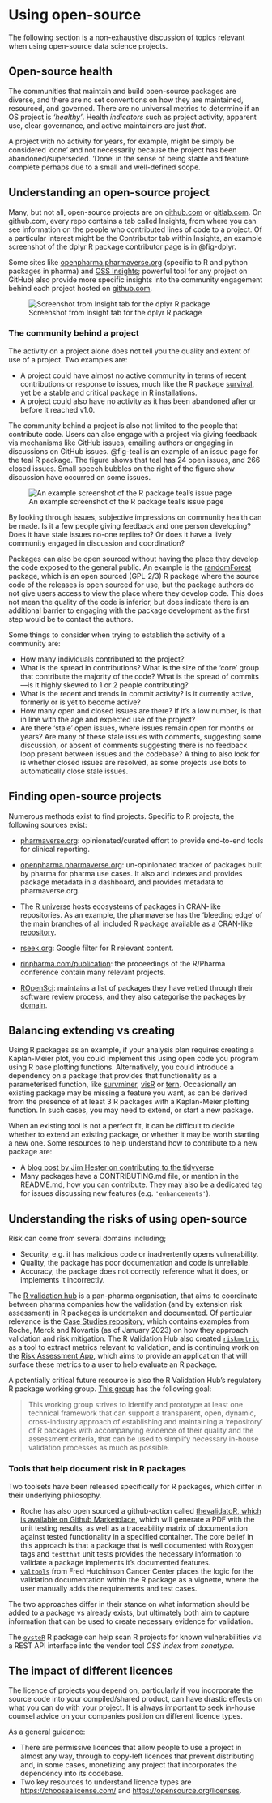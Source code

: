 # Using open-source

The following section is a non-exhaustive discussion of topics relevant when 
using open-source data science projects.

## Open-source health 

The communities that maintain and build open-source packages are diverse, 
and there are no set conventions on how they are maintained, resourced, and 
governed. There are no universal metrics to determine if an OS project 
is _'healthy'_. Health _indicators_ such as project activity, apparent use, 
clear governance, and active maintainers are just _that_. 

A project with no activity for years, for example, might be simply be 
considered 'done' and not necessarily because the project has been 
abandoned/superseded. 'Done' in the sense of being stable and feature 
complete perhaps due to a small and well-defined scope.

## Understanding an open-source project

Many, but not all, open-source projects are on [github.com](https://github.com) 
or [gitlab.com](https://gitlab.com). On github.com, every repo contains a tab 
called Insights, from where you can see information on the people who 
contributed lines of code to a project. Of a particular interest might be 
the Contributor tab within Insights, an example screenshot of the dplyr R 
package contributor page is in @fig-dplyr.

Some sites like [openpharma.pharmaverse.org](http://openpharma.pharmaverse.org) 
(specific to R and python packages in pharma) and 
[OSS Insights](https://ossinsight.io/); powerful tool for any project on 
GitHub) also provide more specific insights into the community engagement 
behind each project hosted on [github.com](https://github.com/).

![Screenshot from Insight tab for the dplyr R package](assets/ghdplyr.png){#fig-dplyr}

### The community behind a project

The activity on a project alone does not tell you the quality and extent of use 
of a project. Two examples are:

 - A project could have almost no active community in terms of recent 
 contributions or response to issues, much like the R 
 package [survival](https://github.com/therneau/survival), yet be a stable and 
 critical package in R installations. 
 - A project could also have no activity as it has been abandoned after or 
 before it reached v1.0.

The community behind a project is also not limited to the people that contribute 
code. Users can also engage with a project via giving feedback via mechanisms 
like GitHub issues, emailing authors or engaging in discussions on GitHub 
issues. @fig-teal is an example of an issue page for the teal R package. The 
figure shows that teal has 24 open issues, and 266 closed issues. Small speech 
bubbles on the right of the figure show discussion have occurred on some issues. 

![An example screenshot of the R package teal's issue page](assets/teal.png){#fig-teal}

By looking through issues, subjective impressions on community health can be 
made. Is it a few people giving feedback and one person developing? Does it 
have stale issues no-one replies to? Or does it have a lively community engaged 
in discussion and coordination?

Packages can also be open sourced without having the place they develop the 
code exposed to the general public. An example is the 
[randomForest](https://www.stat.berkeley.edu/~breiman/RandomForests/) package, 
which is an open sourced (GPL-2/3) R package where the source code of the 
releases is open sourced for use, but the package authors do not give users 
access to view the place where they develop code. This does not mean the quality 
of the code is inferior, but does indicate there is an additional barrier to 
engaging with the package development as the first step would be to contact 
the authors.

Some things to consider when trying to establish the activity of a community are:

 - How many individuals contributed to the project?
 - What is the spread in contributions? What is the size of the 'core' group 
 that contribute the majority of the code? What is the spread of commits---is 
 it highly skewed to 1 or 2 people contributing?
 - What is the recent and trends in commit activity? Is it currently active, 
 formerly or is yet to become active?
 - How many open and closed issues are there? If it's a low number, is that in 
 line with the age and expected use of the project?
 - Are there 'stale' open issues, where issues remain open for months or years?
 Are many of these stale issues with comments, suggesting some discussion, or 
 absent of comments suggesting there is no feedback loop present between issues 
 and the codebase? A thing to also look for is whether closed issues are 
 resolved, as some projects use bots to automatically close stale issues.

## Finding open-source projects

Numerous methods exist to find projects. Specific to R projects, the following 
sources exist:

 - [pharmaverse.org](http://pharmaverse.org): opinionated/curated effort 
 to provide end-to-end tools for  clinical reporting.
 - [openpharma.pharmaverse.org](http://openpharma.pharmaverse.org): 
 un-opinionated tracker of packages built by pharma for pharma use  cases. It 
 also and indexes and provides package metadata in a dashboard, and provides 
 metadata to  pharmaverse.org.

 - The [R universe](https://r-universe.dev/search/) hosts ecosystems of 
 packages in CRAN-like repositories.  As an example, the pharmaverse has the 
 'bleeding edge' of the main branches of all included R package  available 
 as a [CRAN-like repository](https://pharmaverse.r-universe.dev/builds).
 - [rseek.org](http://rseek.org): Google filter for R relevant content.
 - [rinpharma.com/publication](http://rinpharma.com/publication): the 
 proceedings of the R/Pharma conference contain many relevant projects.
 - [ROpenSci](https://ropensci.org/packages/all/): maintains a list of packages 
 they have vetted through their software review process, and they 
 also [categorise the packages by domain](https://ropensci.org/packages/).


## Balancing extending vs creating

Using R packages as an example, if your analysis plan requires creating a 
Kaplan-Meier plot, you could implement this using open code you program using R 
base plotting functions. Alternatively, you could introduce a dependency on a 
package that provides that functionality as a parameterised function, 
like [survminer](https://github.com/kassambara/survminer/), 
[visR](https://github.com/openpharma/visR/) or 
[tern](https://github.com/insightsengineering/tern/). Occasionally an existing 
package may be missing a feature you want, as can be derived from the presence 
of at least 3 R packages with a Kaplan-Meier plotting function. In such cases, 
you may need to extend, or start a new package.

When an existing tool is not a perfect fit, it can be difficult to decide 
whether to extend an existing package, or whether it may be worth starting a 
new one. Some resources to help understand how to contribute to a new package are:

- A [blog post by Jim Hester on contributing to the tidyverse](https://www.tidyverse.org/blog/2017/08/contributing/)
- Many packages have a CONTRIBUTING.md file, or mention in the README.md, how 
you can contribute. They may also be a dedicated tag for issues discussing new features (e.g. `'enhancements'`).

## Understanding the risks of using open-source

Risk can come from several domains including;

- Security, e.g. it has malicious code or inadvertently opens vulnerability.
- Quality, the package has poor documentation and code is unreliable.
- Accuracy, the package does not correctly reference what it does, or implements 
it incorrectly.

The [R validation hub](https://pharmar.org) is a pan-pharma organisation, 
that aims to coordinate between pharma companies how the validation (and by 
extension risk assessment) in R packages is undertaken and documented. Of particular 
relevance is the [Case Studies repository](https://github.com/pharmaR/case_studies), 
which contains examples from Roche, Merck and Novartis (as of January 2023) on how 
they approach validation and risk mitigation. The R Validation Hub also created 
[`riskmetric`](https://www.pharmar.org/risk/) as a tool to extract metrics 
relevant to validation, and is continuing work on the 
[Risk Assessment App](https://github.com/pharmaR/risk_assessment), which aims to 
provide an application that will surface these metrics to a user to help 
evaluate an R package.

A potentially critical future resource is also the R Validation Hub's 
regulatory R package working group. [This group](https://pharmar.github.io/regulatory-r-repo-wg/)
has the following goal:

> This working group strives to identify and prototype at least one technical 
framework that can support a transparent, open, dynamic, cross-industry approach 
of establishing and maintaining a ‘repository’ of R packages with accompanying 
evidence of their quality and the assessment criteria, that can be used to 
simplify necessary in-house validation processes as much as possible.

### Tools that help document risk in R packages

Two toolsets have been released specifically for R packages, which differ in their
underlying philosophy. 

* Roche has also open sourced a github-action called 
[thevalidatoR, which is available on Github Marketplace](https://github.com/marketplace/actions/r-package-validation-report), 
which will generate a PDF with the unit testing results, as well as a 
traceability matrix of documentation against tested functionality in a 
specified container. The core belief in this approach is that a package that is
well documented with Roxygen tags and `testthat` unit tests
provides the necessary information to 
validate a package implements it's documented features.
* [`valtools`](https://phuse-org.github.io/valtools/index.html) from 
Fred Hutchinson Cancer Center places the logic for the validation 
documentation within the R package as a vignette, where the user manually adds the requirements 
and test cases.

The two approaches differ in their stance on what information should be added to a package vs already exists, 
but ultimately both aim to capture 
information that can be used to create necessary evidence for validation. 

The [`oysteR`](https://github.com/sonatype-nexus-community/oysteR) R package can help scan R projects for known vulnerabilities via a REST API interface into the vendor tool _OSS Index_ from _sonatype_.

## The impact of different licences

The licence of projects you depend on, particularly if you incorporate the source code into your compiled/shared product, can have drastic effects on what you can do with your project. It is always important to seek in-house counsel advice on your companies position on different licence types.

As a general guidance:

 - There are permissive licences that allow people to use a project in almost any way, through to copy-left licences that prevent distributing and, in some cases, monetizing any project that incorporates the dependency into its codebase.
 - Two key resources to understand licence types are <https://choosealicense.com/> and <https://opensource.org/licenses>.

